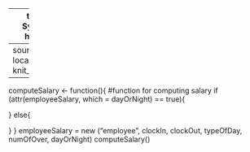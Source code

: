 ------
title: "Pay Roll System"
output: html_notebook
-----
source("employee.R", local = knitr :: knit_global())
```r
----
computeSalary <- function(){
  #function for computing salary
  if (attr(employeeSalary, which = dayOrNight) == true){
    
}
else{

}
  }
employeeSalary = new ("employee", clockIn, clockOut, typeOfDay, numOfOver, dayOrNight)
computeSalary()
